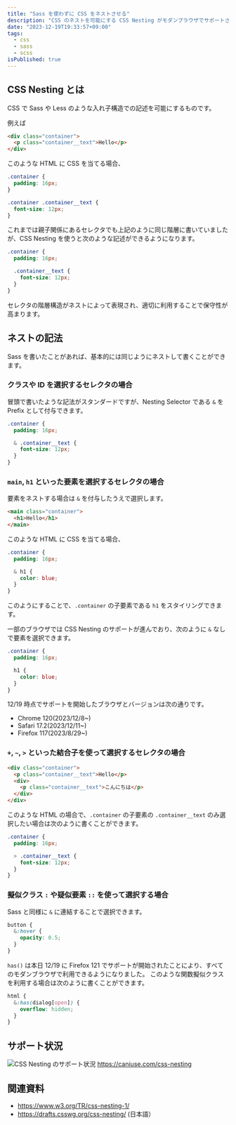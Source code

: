 ```yaml
---
title: "Sass を使わずに CSS をネストさせる"
description: "CSS のネストを可能にする CSS Nesting がモダンブラウザでサポートされ、Sass に依存しない CSS の書き方が大きく変わり始めています。"
date: "2023-12-19T19:33:57+09:00"
tags:
  - css
  - sass
  - scss
isPublished: true
---
```


## CSS Nesting とは

CSS で Sass や Less のような入れ子構造での記述を可能にするものです。

例えば

```html showLineNumbers title="./foo.html"
<div class="container">
  <p class="container__text">Hello</p>
</div>
```

このような HTML に CSS を当てる場合、

```css showLineNumbers title="./foo.css" {5-7}
.container {
  padding: 16px;
}

.container .container__text {
  font-size: 12px;
}
```

これまでは親子関係にあるセレクタでも上記のように同じ階層に書いていましたが、CSS Nesting を使うと次のような記述ができるようになります。

```css showLineNumbers title="./foo.css" {4-6}
.container {
  padding: 16px;

  .container__text {
    font-size: 12px;
  }
}
```

セレクタの階層構造がネストによって表現され、適切に利用することで保守性が高まります。

## ネストの記法

Sass を書いたことがあれば、基本的には同じようにネストして書くことができます。

### クラスや ID を選択するセレクタの場合

冒頭で書いたような記法がスタンダードですが、Nesting Selector である `&` を Prefix として付与できます。

```css showLineNumbers title="./foo.css" {4-6}
.container {
  padding: 16px;

  & .container__text {
    font-size: 12px;
  }
}
```

### `main`, `h1` といった要素を選択するセレクタの場合

要素をネストする場合は `&` を付与したうえで選択します。

```html showLineNumbers title="./foo.html"
<main class="container">
  <h1>Hello</h1>
</main>
```

このような HTML に CSS を当てる場合、

```css showLineNumbers title="./foo.css" {4-6}
.container {
  padding: 16px;

  & h1 {
    color: blue;
  }
}
```

このようにすることで、`.container` の子要素である `h1` をスタイリングできます。

一部のブラウザでは CSS Nesting のサポートが進んでおり、次のように `&` なしで要素を選択できます。

```css showLineNumbers title="./foo.css" {4-6}
.container {
  padding: 16px;

  h1 {
    color: blue;
  }
}
```

12/19 時点でサポートを開始したブラウザとバージョンは次の通りです。

- Chrome 120(2023/12/8~)
- Safari 17.2(2023/12/11~)
- Firefox 117(2023/8/29~)

### `+`, `~`, `>` といった結合子を使って選択するセレクタの場合

```html showLineNumbers title="./foo.html"
<div class="container">
  <p class="container__text">Hello</p>
  <div>
    <p class="container__text">こんにちは</p>
  </div>
</div>
```

このような HTML の場合で、`.container` の子要素の `.container__text` のみ選択したい場合は次のように書くことができます。

```css showLineNumbers title="./foo.css" {4-6}
.container {
  padding: 16px;

  > .container__text {
    font-size: 12px;
  }
}
```

### 擬似クラス `:` や疑似要素 `::` を使って選択する場合

Sass と同様に `&` に連結することで選択できます。

```css showLineNumbers title="./foo.css"
button {
  &:hover {
    opacity: 0.5;
  }
}
```

`has()` は本日 12/19 に Firefox 121 でサポートが開始されたことにより、すべてのモダンブラウザで利用できるようになりました。
このような関数擬似クラスを利用する場合は次のように書くことができます。

```css showLineNumbers title="./foo.css"
html {
  &:has(dialog[open]) {
    overflow: hidden;
  }
}
```

## サポート状況

![CSS Nesting のサポート状況](/2023-12-21-23-07-28.png)
https://caniuse.com/css-nesting

## 関連資料

- https://www.w3.org/TR/css-nesting-1/
- https://drafts.csswg.org/css-nesting/ (日本語）
